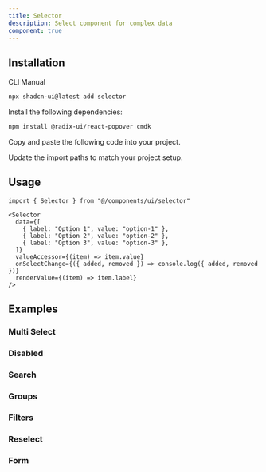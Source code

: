 ```yaml
---
title: Selector
description: Select component for complex data
component: true
---
```


<ComponentPreview name="selector-single-demo" />

## Installation

<Tabs defaultValue="cli">

<TabsList>
  <TabsTrigger value="cli">CLI</TabsTrigger>
  <TabsTrigger value="manual">Manual</TabsTrigger>
</TabsList>
<TabsContent value="cli">

```bash
npx shadcn-ui@latest add selector
```

</TabsContent>

<TabsContent value="manual">

<Steps>

<Step>Install the following dependencies:</Step>

```bash
npm install @radix-ui/react-popover cmdk
```

<Step>Copy and paste the following code into your project.</Step>

<ComponentSource name="selector" />

<Step>Update the import paths to match your project setup.</Step>

</Steps>

</TabsContent>

</Tabs>

## Usage

```tsx
import { Selector } from "@/components/ui/selector"
```

```tsx
<Selector
  data={[
    { label: "Option 1", value: "option-1" },
    { label: "Option 2", value: "option-2" },
    { label: "Option 3", value: "option-3" },
  ]}
  valueAccessor={(item) => item.value}
  onSelectChange={({ added, removed }) => console.log({ added, removed })}
  renderValue={(item) => item.label}
/>
```

## Examples

### Multi Select

<ComponentPreview name="selector-multiple-demo" />

### Disabled

<ComponentPreview name="selector-disabled-demo" />

### Search

<ComponentPreview name="selector-search-demo" />

### Groups

<ComponentPreview name="selector-groups-demo" />

### Filters

<ComponentPreview name="selector-filters-demo" />

### Reselect

<ComponentPreview name="selector-reselect-demo" />

### Form

<ComponentPreview name="selector-form-demo" />
